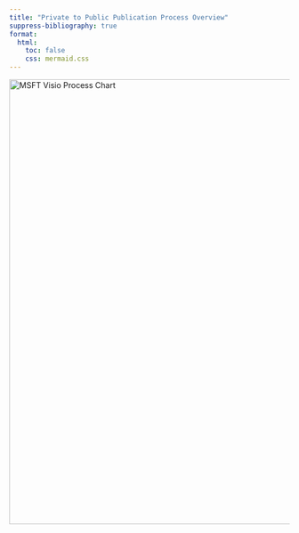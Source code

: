 ```yaml
---
title: "Private to Public Publication Process Overview"
suppress-bibliography: true
format:
  html:
    toc: false
    css: mermaid.css
---
```


<img src="/assets/images/WIP_private_to_public_guidance_flowchart.png" alt="MSFT Visio Process Chart" height=800em width = 650em>